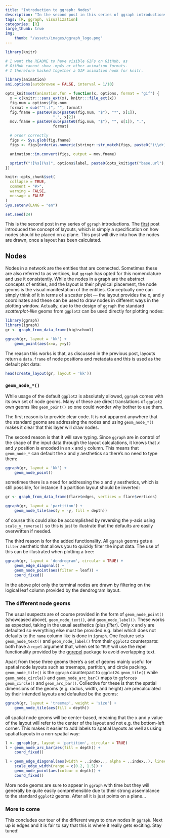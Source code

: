 ```yaml
---
title: "Introduction to ggraph: Nodes"
description: "In the second post in this series of ggraph introductions I will dive into how nodes are drawn"
tags: [R, ggraph, visualization]
categories: [R]
large_thumb: true
img:
    thumb: "/assets/images/ggraph_logo.png"
---
```


```r
library(knitr)

# I want the README to have visible GIFs on GitHub, as
# GitHub cannot show .mp4s or other animation formats.
# I therefore hacked together a GIF animation hook for knitr.

library(animation)
ani.options(autobrowse = FALSE, interval = 1/10)

opts_knit$set(animation.fun = function(x, options, format = "gif") {
  x = c(knitr:::sans_ext(x), knitr:::file_ext(x))
  fig.num = options$fig.num
  format = sub("^[.]", "", format)
  fig.fname = paste0(sub(paste0(fig.num, "$"), "*", x[1]), 
                     ".", x[2])
  mov.fname = paste0(sub(paste0(fig.num, "$"), "", x[1]), ".", 
                     format)

  # order correctly
  figs <- Sys.glob(fig.fname)
  figs <- figs[order(as.numeric(stringr::str_match(figs, paste0("(\\d+)\\.", x[2]))[, 2]))]

  animation::im.convert(figs, output = mov.fname)

  sprintf("![%s](%s)", options$label, paste0(opts_knit$get("base.url"), mov.fname))
})

knitr::opts_chunk$set(
  collapse = TRUE,
  comment = "#>",
  warning = FALSE,
  message = FALSE
)
Sys.setenv(LANG = "en")

set.seed(24)
```

This is the second post in my series of `ggraph` introductions. The 
[first]({% post_url 2017-02-06-ggraph-introduction-layouts %}) post introduced
the concept of layouts, which is simply a specification on how nodes should be
placed on a plane. This post will dive into how the nodes are drawn, once a 
layout has been calculated.

## Nodes
Nodes in a network are the entities that are connected. Sometimes these are also
referred to as vertices, but `ggraph` has opted for this nomenclature and use it
consistently. While the nodes in a graph are the abstract concepts of entities, 
and the layout is their physical placement, the node geoms is the visual 
manifestation of the entities. Conceptually one can simply think of it in terms
of a scatter plot --- the layout provides the x, and y coordinates and these can
be used to draw nodes in different ways in the plotting window. Actually, due
to the design of `ggraph` the standard *scatterplot-like* geoms from `ggplot2`
can be used directly for plotting nodes:

```r
library(ggraph)
library(igraph)
gr <- graph_from_data_frame(highschool)

ggraph(gr, layout = 'kk') + 
    geom_point(aes(x=x, y=y))
```

The reason this works is that, as discussed in the previous post, layouts return
a `data.frame` of node positions and metadata and this is used as the default
plot data:

```r
head(create_layout(gr, layout = 'kk'))
```

### `geom_node_*()`
While usage of the default `ggplot2` is absolutely allowed, `ggraph` comes with
its own set of node geoms. Many of these are direct translations of `ggplot2`
own geoms like `geom_point()` so one could wonder why bother to use them. 

The first reason is to provide clear code. It is not apparent anywhere that the
standard geoms are addressing the nodes and using `geom_node_*()` makes it clear
that this layer will draw nodes. 

The second reason is that it will save typing.
Since `ggraph` are in control of the shape of the input data through the layout
calculations, it knows that *x* and *y* position is encoded in an `x` and `y` 
column. This means that `geom_node_*` can default the x and y aesthetics so 
there's no need to type them:

```r
ggraph(gr, layout = 'kk') + 
    geom_node_point()
```

sometimes there is a need for addressing the x and y aesthetics, which is still
possible, for instance if a partition layout should be inverted:

```r
gr <- graph_from_data_frame(flare$edges, vertices = flare$vertices)

ggraph(gr, layout = 'partition') + 
    geom_node_tile(aes(y = -y, fill = depth))
```

of course this could also be accomplished by reversing the y-axis using 
`scale_y_reverse()` so this is just to illustrate that the defaults are easily
overwritten if needed.

The third reason is for the added functionality. All `ggraph` geoms gets a 
`filter` aesthetic that allows you to quickly filter the input data. The use of
this can be illustrated when plotting a tree:

```r
ggraph(gr, layout = 'dendrogram', circular = TRUE) + 
    geom_edge_diagonal() + 
    geom_node_point(aes(filter = leaf)) + 
    coord_fixed()
```

In the above plot only the terminal nodes are drawn by filtering on the logical
leaf column provided by the dendrogram layout.

### The different node geoms
The usual suspects are of course provided in the form of `geom_node_point()` 
(showcased above), `geom_node_text()`, and `geom_node_label()`. These works as
expected, taking in the usual aesthetics (plus *filter*). Only x and y are
defaulted so everything else must be provided e.g. label which does not defaults
to the `name` column like is done in `igraph`. One feature sets 
`geom_node_text()` and `geom_node_label()` from their `ggplot2` counterparts:
both have a `repel` argument that, when set to `TRUE` will use the repel 
functionality provided by the 
[ggrepel](https://CRAN.R-project.org/package=ggrepel) package to avoid 
overlapping text.

Apart from these three geoms there's a set of geoms mainly useful for spatial
node layouts such as treemaps, partition, and circle packing. `geom_node_tile()`
is the `ggraph` counterpart to `ggplot2`s `geom_tile()` while 
`geom_node_circle()` and `geom_node_arc_bar()` maps to `ggforce`s 
`geom_circle()` and `geom_arc_bar()`. Collective for these is that the spatial
dimensions of the geoms (e.g. radius, width, and height) are precalculated by
their intended layouts and defaulted be the geoms:

```r
ggraph(gr, layout = 'treemap', weight = 'size') + 
    geom_node_tile(aes(fill = depth))
```

all spatial node geoms will be center-based, meaning that the x and y value of
the layout will refer to the center of the layout and not e.g. the bottom-left
corner. This makes it easier to add labels to spatial layouts as well as using
spatial layouts in a non-spatial way:

```r
l <- ggraph(gr, layout = 'partition', circular = TRUE)
l + geom_node_arc_bar(aes(fill = depth)) + 
    coord_fixed()
```

```r
l + geom_edge_diagonal(aes(width = ..index.., alpha = ..index..), lineend = 'round') + 
    scale_edge_width(range = c(0.2, 1.5)) + 
    geom_node_point(aes(colour = depth)) + 
    coord_fixed()
```

More node geoms are sure to appear in `ggraph` with time but they will generally
be quite easily comprehensible due to their strong assemblance to the standard
`ggplot2` geoms. After all it is just points on a plane...

### More to come
This concludes our tour of the different ways to draw nodes in `ggraph`. Next up
is edges and it is fair to say that this is where it really gets exciting. Stay 
tuned!